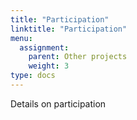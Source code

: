 ```yaml
---
title: "Participation"
linktitle: "Participation"
menu:
  assignment:
    parent: Other projects
    weight: 3
type: docs
---
```


Details on participation